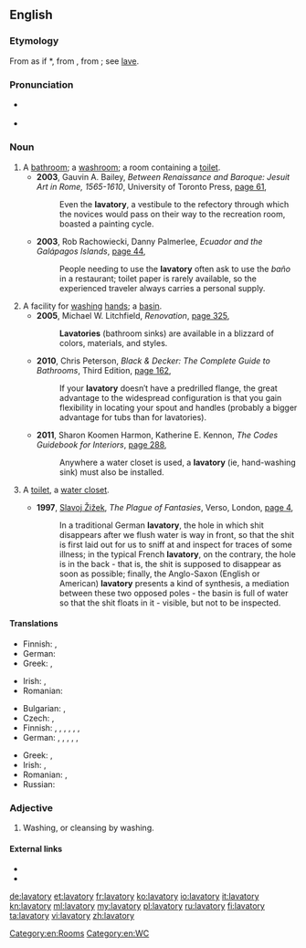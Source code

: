 ==English==

===Etymology===
From {{etyl|la|en}} as if *{{term||lavatorius}}, from {{etyl|LL.|en}} {{term|lavator||a clothes washer}}, from {{term/t|la|lavō||wash}}; see [[lave]].

===Pronunciation===
* {{a|UK}} {{IPA|/ˈlæv.ə.tri/|/ˈlæv.ə.təɹ.i/}}
* {{a|US}} {{IPA|/ˈlæv.ə.tɔɹ.i/}}

===Noun===
{{en-noun|lavatories}}

# A [[bathroom]]; a [[washroom]]; a room containing a [[toilet]].
#* '''2003''', Gauvin A. Bailey, ''Between Renaissance and Baroque: Jesuit Art in Rome, 1565-1610'', University of Toronto Press, [http://books.google.com.au/books?id=suRw3StCpEEC&pg=PA61&dq=%22lavatory%22|%22lavatories%22+-intitle:%22%22+-inauthor:%22%22&hl=en&sa=X&ei=f4ueT5_FJayKmQW2wcTODg&redir_esc=y#v=onepage&q=%22lavatory%22|%22lavatories%22%20-intitle%3A%22%22%20-inauthor%3A%22%22&f=false page 61],
#*: Even the '''lavatory''', a vestibule to the refectory through which the novices would pass on their way to the recreation room, boasted a painting cycle.
#* '''2003''', Rob Rachowiecki, Danny Palmerlee, ''Ecuador and the Galápagos Islands'', [http://books.google.com.au/books?id=4KQbiA1T-MEC&pg=PA44&dq=%22lavatory%22|%22lavatories%22+-intitle:%22%22+-inauthor:%22%22&hl=en&sa=X&ei=X6CeT5LlMaWiiAejgpmrBQ&redir_esc=y#v=onepage&q=%22lavatory%22|%22lavatories%22%20-intitle%3A%22%22%20-inauthor%3A%22%22&f=false page 44],
#*: People needing to use the '''lavatory''' often ask to use the ''baño'' in a restaurant; toilet paper is rarely available, so the experienced traveler always carries a personal supply.
# A facility for [[washing]] [[hand]]s; a [[basin]].
#* '''2005''', Michael W. Litchfield, ''Renovation'', [http://books.google.com.au/books?id=CPZQYiuX-W0C&pg=PA325&dq=%22lavatory%22|%22lavatories%22+-intitle:%22%22+-inauthor:%22%22&hl=en&sa=X&ei=bJSeT7KmLOK5iQfDko3_Ag&redir_esc=y#v=onepage&q=%22lavatory%22|%22lavatories%22%20-intitle%3A%22%22%20-inauthor%3A%22%22&f=false page 325],
#*: '''Lavatories''' (bathroom sinks) are available in a blizzard of colors, materials, and styles.
#* '''2010''', Chris Peterson, ''Black & Decker: The Complete Guide to Bathrooms'', Third Edition, [http://books.google.com.au/books?id=vPxIRYtCMxkC&pg=PA162&dq=%22lavatory%22|%22lavatories%22+-intitle:%22%22+-inauthor:%22%22&hl=en&sa=X&ei=f4ueT5_FJayKmQW2wcTODg&redir_esc=y#v=onepage&q=%22lavatory%22|%22lavatories%22%20-intitle%3A%22%22%20-inauthor%3A%22%22&f=false page 162],
#*: If your '''lavatory''' doesn′t have a predrilled flange, the great advantage to the widespread configuration is that you gain flexibility in locating your spout and handles (probably a bigger advantage for tubs than for lavatories).
#* '''2011''', Sharon Koomen Harmon, Katherine E. Kennon, ''The Codes Guidebook for Interiors'', [http://books.google.com.au/books?id=BdT-tAR_afAC&pg=PA288&dq=%22lavatory%22|%22lavatories%22+-intitle:%22%22+-inauthor:%22%22&hl=en&sa=X&ei=f4ueT5_FJayKmQW2wcTODg&redir_esc=y#v=onepage&q=%22lavatory%22|%22lavatories%22%20-intitle%3A%22%22%20-inauthor%3A%22%22&f=false page 288],
#*: Anywhere a water closet is used, a '''lavatory''' (ie, hand-washing sink) must also be installed.
# {{context|UK|New England|lang=en}} A [[toilet]], a [[water closet]].
#* '''1997''', [[w:Slavoj Žižek|Slavoj Žižek]], ''The Plague of Fantasies'', Verso, London, [http://books.google.com.au/books?id=NM5PqgKd2dsC&pg=PA4&dq=%22lavatory%22|%22lavatories%22+-intitle:%22%22+-inauthor:%22%22&hl=en&sa=X&ei=k5eeT66OGdDymAXFtJnSDg&redir_esc=y#v=onepage&q=%22lavatory%22|%22lavatories%22%20-intitle%3A%22%22%20-inauthor%3A%22%22&f=false page 4],
#*: In a traditional German '''lavatory''', the hole in which shit disappears after we flush water is way in front, so that the shit is first laid out for us to sniff at and inspect for traces of some illness; in the typical French '''lavatory''', on the contrary, the hole is in the back - that is, the shit is supposed to disappear as soon as possible; finally, the Anglo-Saxon (English or American) '''lavatory''' presents a kind of synthesis, a mediation between these two opposed poles - the basin is full of water so that the shit floats in it - visible, but not to be inspected.

====Translations====
{{trans-top|bathroom}}
* Finnish: {{t+|fi|kylpyhuone}}, {{qualifier|colloquial}} {{t|fi|kylppäri}}
* German: {{t+|de|WC|n}}
* Greek: {{t+|el|λουτρό|n|tr=loutró|sc=Grek}}, {{t+|el|μπάνιο|n|tr=bánio|sc=Grek}}
{{trans-mid}}
* Irish: {{t-|ga|ionlann|f}}, {{t-|ga|leithreas|m}}
* Romanian: {{t-|ro|cameră de baie|f}}
{{trans-bottom}}

{{trans-top|toilet}}
* Bulgarian: {{t-|bg|нужник|m|tr=núžnik}}, {{t-|bg|клозет|m|tr=klozét}}
* Czech: {{t-|cs|záchod|m}}, {{t+|cs|WC}}
* Finnish: {{qualifier|colloquial}} {{t|fi|vessa}}, {{t|fi|WC}}, {{qualifier|some literary}} {{t|fi|käymälä}}, {{t|fi|toiletti}}, {{qualifier|dated}}, {{qualifier|dated}} {{t|fi|klosetti}}, {{qualifier|colloquial}} {{t|fi|veski}}
* German: {{t-|de|Wasserklosett|n}}, {{t+|de|WC|n}}, {{t+|de|Toilette|f}}, {{t+|de|Abtritt}}, {{t+|de|Abort|m}}, {{t+|de|Klo|n}}
{{trans-mid}}
* Greek: {{t+|el|αποχωρητήριο|n|tr=apochoritírio|sc=Grek}}, {{t+|el|τουαλέτα|f|tr=toualéta|sc=Grek}}
* Irish: {{t-|ga|ionlann|f}}, {{t-|ga|leithreas|m}}
* Romanian: {{t-|ro|WC|n}}, {{t-|ro|closet|n}}
* Russian: {{t+|ru|уборная|f|tr=ubórnaja}}
{{trans-bottom}}

===Adjective===
{{en-adj|-}}

# {{context|dated|lang=en}} Washing, or cleansing by washing.

====External links====
* {{R:Webster 1913}}
* {{R:Century 1911}}

[[Category:en:Rooms]]
[[Category:en:WC]]

[[de:lavatory]]
[[et:lavatory]]
[[fr:lavatory]]
[[ko:lavatory]]
[[io:lavatory]]
[[it:lavatory]]
[[kn:lavatory]]
[[ml:lavatory]]
[[my:lavatory]]
[[pl:lavatory]]
[[ru:lavatory]]
[[fi:lavatory]]
[[ta:lavatory]]
[[vi:lavatory]]
[[zh:lavatory]]
